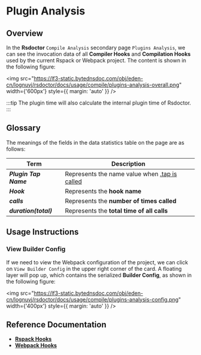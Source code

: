 # Plugin Analysis

## Overview

In the **Rsdoctor** `Compile Analysis` secondary page `Plugins Analysis`, we can see the invocation data of all **Compiler Hooks** and **Compilation Hooks** used by the current Rspack or Webpack project. The content is shown in the following figure:

<img src="https://lf3-static.bytednsdoc.com/obj/eden-cn/lognuvj/rsdoctor/docs/usage/compile/plugins-analysis-overall.png" width={'600px'} style={{ margin: 'auto' }} />

:::tip
The plugin time will also calculate the internal plugin time of Rsdoctor.
:::

## Glossary

The meanings of the fields in the data statistics table on the page are as follows:

| Term                          | Description                                                                           |
| ----------------------------- | ------------------------------------------------------------------------------------- |
| <b><i>Plugin Tap Name</i></b> | Represents the name value when [.tap is called](https://github.com/webpack/tapable#hookhookmap-interface) |
| <b><i>Hook</i></b>            | Represents the **hook name**                                                          |
| <b><i>calls</i></b>           | Represents the **number of times called**                                             |
| <b><i>duration(total)</i></b> | Represents the **total time of all calls**                                            |

## Usage Instructions

### View Builder Config

If we need to view the Webpack configuration of the project, we can click on `View Builder Config` in the upper right corner of the card. A floating layer will pop up, which contains the serialized **Builder Config**, as shown in the following figure:

<img src="https://lf3-static.bytednsdoc.com/obj/eden-cn/lognuvj/rsdoctor/docs/usage/compile/plugins-analysis-config.png" width={'400px'} style={{ margin: 'auto' }} />

## Reference Documentation

- [**Rspack Hooks**](https://www.rspack.dev/api/plugin-api.html#beforecompile)
- [**Webpack Hooks**](https://webpack.js.org/api/compilation-hooks/)